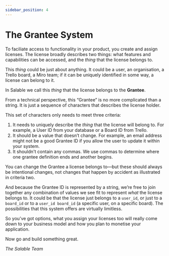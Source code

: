 ```yaml
---
sidebar_position: 4
---
```


# The Grantee System

To faciliate access to functionality in your product, you create and assign licenses. The license broadly describes two things: what features and capabilities can be accessed, and the _thing_ that the license belongs to.

This _thing_ could be just about anything. It could be a user, an organisation, a Trello board, a Miro team; if it can be uniquely identified in some way, a license can belong to it.

In Salable we call this _thing_ that the license belongs to the **Grantee**.

From a technical perspective, this “Grantee” is no more complicated than a string. It is just a sequence of characters that describes the license holder.

This set of characters only needs to meet three criteria:
1. It needs to uniquely describe the _thing_ that the license will belong to. For example, a User ID from your database or a Board ID from Trello.
2. It should be a value that doesn’t change. For example, an email address might not be a good Grantee ID if you allow the user to update it within your system.
3. It shouldn't contain any commas. We use commas to determine where one grantee definition ends and another begins.

You can change the Grantee a license belongs to—but these should always be intentional changes, not changes that happen by accident as illustrated in criteria two.

And because the Grantee ID is represented by a string, we’re free to join together any combination of values we see fit to represent _what_ the license belongs to. It could be that the license just belongs to a `user_id`, or just to a `board_id` or to a `user_id board_id` (a specific user, on a specific board). The possibilities that this system offers are virtually limitless.

So you’ve got options, what you assign your licenses too will really come down to your business model and how you plan to monetise your application.

Now go and build something great.

*The Salable Team*

